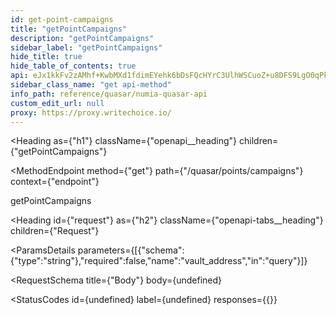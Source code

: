 ```yaml
---
id: get-point-campaigns
title: "getPointCampaigns"
description: "getPointCampaigns"
sidebar_label: "getPointCampaigns"
hide_title: true
hide_table_of_contents: true
api: eJx1kkFv2zAMhf+KwbMXd1fdimEYehk6bDsFQcHYrC3UlhWSCuoZ+u8DFS9LgO0qPkrvfU8rzJEY1c/hqQMHPenz7IN+wimi74NADYq9gNtDtMFLe50cahDiM7FNV0g8goNBNYprmlNCQd6FNHncvS+/IB9qiMg4kf7ZkHagCcGtoEskcCDKPvSQa2A6Jc/UgXvFUaiGgJMpzphGfcGuYxLz5gM4OCXipTzAJHEOQgJuzTV0JC37aOn+k20iHeYtOJhBHcDB5r4piaVpbxaE2sRelxLgSMjEj8mW9od8+Dv+btGKjTvRNalhstuKDNwmgpwt0utsSgN7Mf5x97B7sCK8jib+alCrD9W34rJ6fH4yZHEWnTDY6garJ61K4uo28h2UqyGld23iiD7YXaXLdcOxhwsO41OAQA13v2CYRU22rkcU+sljznZ8qcU4dV7wON60+UbLP8o845jMS6nyjOxtqZC9KerL5x+Q82/+le/s
sidebar_class_name: "get api-method"
info_path: reference/quasar/numia-quasar-api
custom_edit_url: null
proxy: https://proxy.writechoice.io/
---
```


<Heading
  as={"h1"}
  className={"openapi__heading"}
  children={"getPointCampaigns"}
>
</Heading>

<MethodEndpoint
  method={"get"}
  path={"/quasar/points/campaigns"}
  context={"endpoint"}
>
  
</MethodEndpoint>



getPointCampaigns

<Heading
  id={"request"}
  as={"h2"}
  className={"openapi-tabs__heading"}
  children={"Request"}
>
</Heading>

<ParamsDetails
  parameters={[{"schema":{"type":"string"},"required":false,"name":"vault_address","in":"query"}]}
>
  
</ParamsDetails>

<RequestSchema
  title={"Body"}
  body={undefined}
>
  
</RequestSchema>

<StatusCodes
  id={undefined}
  label={undefined}
  responses={{}}
>
  
</StatusCodes>


      